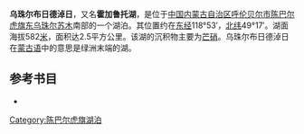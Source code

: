 '''乌珠尔布日德淖日'''，又名'''霍加鲁托湖'''，是位于[[中国|中国]][[内蒙古自治区|内蒙古自治区]][[呼伦贝尔市|呼伦贝尔市]][[陈巴尔虎旗|陈巴尔虎旗]][[东乌珠尔苏木|东乌珠尔苏木]]南部的一个湖泊。其位置约在[[东经|东经]]118°53′，[[北纬|北纬]]49°17′。湖面海拔582[[米_(單位)|米]]，面积达2.5平方公里。该湖的沉积物主要为[[芒硝|芒硝]]。乌珠尔布日德淖日在[[蒙古语|蒙古语]]中的意思是绿洲末端的湖。
== 参考书目 ==
*{{cite book|author=牧寒 |title=《内蒙古湖泊》 |year=2003 |publisher=内蒙古人民出版社 |isbn=9787204039883  }}
{{模板:呼伦贝尔市湖泊}}
{{内蒙古小作品}}

[[Category:陈巴尔虎旗湖泊|Category:陈巴尔虎旗湖泊]]